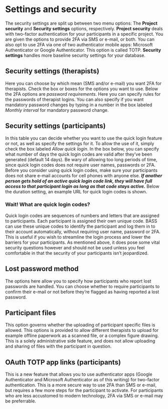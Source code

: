 # Settings and security
The security settings are split up between two menu options: The **Project security** and **Security settings** options, respectively. **Project security** deals with two-factor authentication for your participants in a specific project. You are given the options to provide 2FA via SMS or e-mail, or both. You can also opt to use 2FA via one of two authenticator mobile apps: Microsoft Authenticator or Google Authenticator. This option is called TOTP.
**Security settings** handles more baseline security settings for your database.

## Security settings (therapists)
Here you can choose by which mean (SMS and/or e-mail) you want 2FA for therapists. Check the box or boxes for the options you want to use.
Below the 2FA options are *password requirements*. Here you can specify rules for the passwords of therapist logins. You can also specify if you want mandatory password changes by typing in a number in the box labeled *Monthly interval* for mandatory password change.

## Security settings (participants)
In this table you can decide whether you want to use the quick login feature or not, as well as specify the settings for it. To allow the use of it, simply check the box labeled *Allow quick login*.
In the box below, you can specify what number of days the quick login codes are valid after they’ve been generated (default 14 days). Be wary of allowing too long periods of time, since quick login codes does not require user names, passwords or 2FA. Before you consider using quick login codes, make sure your participants does not share e-mail accounts for cell phones with anyone else. ***If another person gets hold of an active quick login code link, they will have full access to that participant login as long as that code stays active.***
Below the duration setting, an example URL for quick login codes is shown.

### Wait! What are quick login codes?
Quick login codes are sequences of numbers and letters that are assigned to participants. Each participant is assigned their own unique code. BASS can use these unique codes to identify the participant and log them in to their account automatically, without requiring user name, password or 2FA. This is useful if you wish to streamline the login process and lower the barriers for your participants. As mentioned above, it does pose some vital security questions however and should not be used unless you feel comfortable in that the security of your participants isn’t jeopardized.

## Lost password method
The options here allow you to specify how participants who report lost passwords are handled. You can choose whether to require participants to confirm their e-mail or not before they’re flagged as having reported a lost password.

## Participant files
This option governs whether the uploading of participant specific files is allowed. This options is provided to allow different therapists to upload for example offline paperwork as a scanned file, or a complex figure drawing. This is a solely administrative side feature, and does not allow uploading and sharing of files with the participant in question.

## OAuth TOTP app links (participants)
This is a new feature that allows you to use authenticator apps (Google Authenticator and Microsoft Authenticator as of this writing) for two-factor authentication. This is a more secure way to use 2FA than SMS or e-mail, but requires a few more steps for the participant to activate. For participants who are less accustomed to modern technology, 2FA via SMS or e-mail may be preferrable.